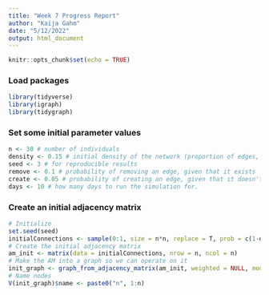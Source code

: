 ```yaml
---
title: "Week 7 Progress Report"
author: "Kaija Gahm"
date: "5/12/2022"
output: html_document
---
```


```r
knitr::opts_chunk$set(echo = TRUE)
```

### Load packages
```r
library(tidyverse)
library(igraph)
library(tidygraph)
```

### Set some initial parameter values
```r
n <- 30 # number of individuals
density <- 0.15 # initial density of the network (proportion of edges, out of all possible edges)
seed <- 3 # for reproducible results
remove <- 0.1 # probability of removing an edge, given that it exists
create <- 0.05 # probability of creating an edge, given that it doesn't exist
days <- 10 # how many days to run the simulation for.
```

### Create an initial adjacency matrix
```r
# Initialize
set.seed(seed)
initialConnections <- sample(0:1, size = n*n, replace = T, prob = c(1-density, density))
# Create the initial adjacency matrix
am_init <- matrix(data = initialConnections, nrow = n, ncol = n)
# Make the AM into a graph so we can operate on it
init_graph <- graph_from_adjacency_matrix(am_init, weighted = NULL, mode = "undirected", diag = FALSE)
# Name nodes
V(init_graph)$name <- paste0("n", 1:n)
```



